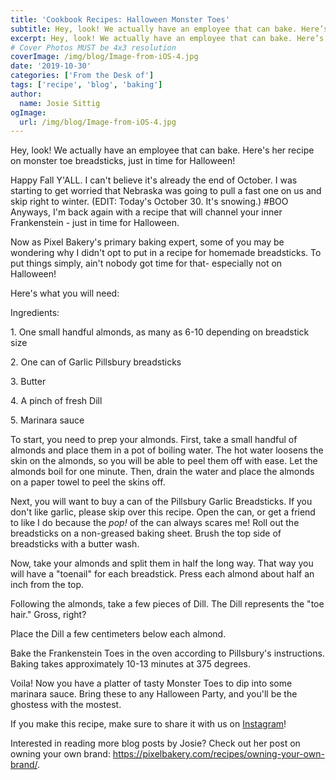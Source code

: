 ```yaml
---
title: 'Cookbook Recipes: Halloween Monster Toes'
subtitle: Hey, look! We actually have an employee that can bake. Here’s her recipe on monster toe breadsticks, just in time for Halloween!
excerpt: Hey, look! We actually have an employee that can bake. Here’s her recipe on monster toe breadsticks, just in time for Halloween!
# Cover Photos MUST be 4x3 resolution
coverImage: /img/blog/Image-from-iOS-4.jpg
date: '2019-10-30'
categories: ['From the Desk of']
tags: ['recipe', 'blog', 'baking']
author:
  name: Josie Sittig
ogImage:
  url: /img/blog/Image-from-iOS-4.jpg
---
```

Hey, look! We actually have an employee that can bake. Here's her recipe on monster toe breadsticks, just in time for Halloween!

Happy Fall Y'ALL. I can't believe it's already the end of October. I was starting to get worried that Nebraska was going to pull a fast one on us and skip right to winter. (EDIT: Today's October 30. It's snowing.) #BOO Anyways, I'm back again with a recipe that will channel your inner Frankenstein - just in time for Halloween.

Now as Pixel Bakery's primary baking expert, some of you may be wondering why I didn't opt to put in a recipe for homemade breadsticks. To put things simply, ain't nobody got time for that- especially not on Halloween!

Here's what you will need:

Ingredients:

1\. One small handful almonds, as many as 6-10 depending on breadstick size

2\. One can of Garlic Pillsbury breadsticks

3\. Butter

4\. A pinch of fresh Dill

5\. Marinara sauce

To start, you need to prep your almonds. First, take a small handful of almonds and place them in a pot of boiling water. The hot water loosens the skin on the almonds, so you will be able to peel them off with ease. Let the almonds boil for one minute. Then, drain the water and place the almonds on a paper towel to peel the skins off.

Next, you will want to buy a can of the Pillsbury Garlic Breadsticks. If you don't like garlic, please skip over this recipe. Open the can, or get a friend to like I do because the *pop!* of the can always scares me! Roll out the breadsticks on a non-greased baking sheet. Brush the top side of breadsticks with a butter wash.

Now, take your almonds and split them in half the long way. That way you will have a "toenail" for each breadstick. Press each almond about half an inch from the top.

Following the almonds, take a few pieces of Dill. The Dill represents the "toe hair." Gross, right?

Place the Dill a few centimeters below each almond.

Bake the Frankenstein Toes in the oven according to Pillsbury's instructions. Baking takes approximately 10-13 minutes at 375 degrees.

Voila! Now you have a platter of tasty Monster Toes to dip into some marinara sauce. Bring these to any Halloween Party, and you'll be the ghostess with the mostest.

If you make this recipe, make sure to share it with us on [Instagram](https://www.instagram.com/pixelbakerylnk/)!

Interested in reading more blog posts by Josie? Check out her post on owning your own brand: <https://pixelbakery.com/recipes/owning-your-own-brand/>.